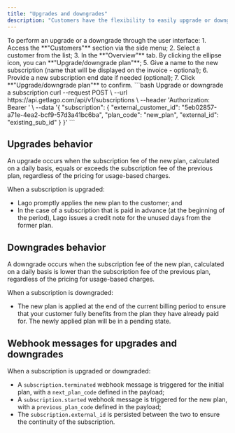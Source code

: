 ```yaml
---
title: "Upgrades and downgrades"
description: "Customers have the flexibility to easily upgrade or downgrade their plan at any given moment."
---
```


<Tabs>
  <Tab title="Dashboard">
    To perform an upgrade or a downgrade through the user interface:
    1. Access the **"Customers"** section via the side menu;
    2. Select a customer from the list;
    3. In the **"Overview"** tab. By clicking the ellipse icon, you can **"Upgrade/downgrade plan"**;
    5. Give a name to the new subscription (name that will be displayed on the invoice - optional);
    6. Provide a new subscription end date if needed (optional);
    7. Click **"Upgrade/downgrade plan"** to confirm.
  </Tab>
  <Tab title="API">
    <CodeGroup>
    ```bash Upgrade or downgrade a subscription
    curl --request POST \
    --url https://api.getlago.com/api/v1/subscriptions \
    --header 'Authorization: Bearer <bearer>' \
    --data '{
      "subscription": {
          "external_customer_id": "5eb02857-a71e-4ea2-bcf9-57d3a41bc6ba",
          "plan_code": "new_plan",
          "external_id": "existing_sub_id"
        }
      }'
    ```
    </CodeGroup>
  </Tab>
</Tabs>

## Upgrades behavior

An upgrade occurs when the subscription fee of the new plan, calculated on a daily basis, equals or exceeds the subscription fee of the previous plan,
regardless of the pricing for usage-based charges.

When a subscription is upgraded:

- Lago promptly applies the new plan to the customer; and
- In the case of a subscription that is paid in advance (at the beginning of the period), Lago issues a credit note for the unused days from the former plan.

## Downgrades behavior

A downgrade occurs when the subscription fee of the new plan, calculated on a daily basis is lower than the subscription fee of the previous plan,
regardless of the pricing for usage-based charges.

When a subscription is downgraded:

- The new plan is applied at the end of the current billing period to ensure that your customer fully benefits from the plan they have already paid for. The newly applied plan will be in a pending state.

## Webhook messages for upgrades and downgrades
When a subscription is upgraded or downgraded:
- A `subscription.terminated` webhook message is triggered for the initial plan, with a `next_plan_code` defined in the payload;
- A `subscription.started` webhook message is triggered for the new plan, with a `previous_plan_code` defined in the payload;
- The `subscription.external_id` is persisted between the two to ensure the continuity of the subscription.
